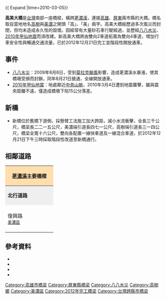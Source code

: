 {{ Expand |time=2010-03-05}}
{{Infobox Bridge
|bridge_name=高美大橋
|native_name=
|image=
|image_size=
|caption=
|official_name=
|carries={{Jct|country=TWN|CH|181}}
|crosses=[[荖濃溪|荖濃溪]]
|locale=[[高雄市|高雄市]]、[[屏東縣|屏東縣]]交界
|maint=[[中華民國交通部|交通部]][[公路總局|公路總局]]
|length={{convert|2000|m|ft|1}}
|open=第一代：1987年<br/>第二代：2012年
|closed=
|destruction=2009年8月8日([[八八水災|八八水災]])、2010年3月4日（[[2010年甲仙地震|2010年甲仙地震]]）
|coordinates = {{coord|22.8402784|120.5753125|display=title,inline}}
}}

'''高美大橋'''是[[台灣|台灣]]南部一座橋樑，橫跨[[荖濃溪|荖濃溪]]，連接[[高雄市|高雄]]、[[屏東縣|屏東]]兩市縣的大橋。橋名取自當地地名[[高樹鄉|高樹]]與[[美濃區|美濃]]之開頭「高」、「美」兩字。高美大橋經歷過多次風災而封閉，但均未造成永久性的毀壞。因經常有大量砂石車行駛經過，並歷經[[八八水災|八八水災]]、[[2010年甲仙地震|2010年甲仙地震]]而須改建。新高美大橋將由雙向2車道拓寬為雙向4車道，增加行車安全性與暢通交通流量，已於2012年12月21日完工並階段性開放通車。

== 事件 ==
* [[八八水災|八八水災]]：2009年8月8日，受到[[颱風莫拉克_(2009年)|莫拉克颱風]]影響，造成荖濃溪水暴漲，使其橋墩受損而封鎖，同年8月21日搶通，全線開放通車。
* [[2010年甲仙地震|2010年甲仙地震]]：地處鄰近[[中央山脈|中央山脈]]，2010年3月4日遭到地震襲擊，雖與震央距離不遠，僅造成橋墩下陷15公分落差。

== 新橋 ==
* 新橋位於舊橋下游側，採懸臂工法施工加大跨距，減小水流衝擊，全長三千公尺，橋梁長二二一五公尺，美濃端引道長四七一公尺，高樹端引道長三一四公尺，橋梁全寬十六公尺，雙向各配置一線快車道及一線混合車道，於2012年12月21日下午三時採取階段性改道至新橋通行。

== 相鄰道路 ==
{|  class="toccolours" border="1" cellpadding="4" style="margin: 0 auto; border-collapse: collapse; text-align: center; white-space:nowrap;"
|-  
! colspan="3" style="background: #ffdead;" | '''[[荖濃溪|荖濃溪]]主要橋樑'''
|-
| style="background: #efefef;" | '''北行道路'''
| colspan="1" style= "background: #efefef;"    |'''[[荖濃溪|荖濃溪]]'''
| style="background: #efefef;" | '''南行道路'''
|-
| style="width:140px; height:88px;" |  復興路<br /><small>[[美濃區|美濃區]]</small>
| style="width:200px; height:75px;" | '''高美大橋'''<br /><small>''往''</small><br /><small>''←[[高雄市|高雄市]]　　　　[[屏東縣|屏東縣]]→''</small>
| style="width:140px; height:75px;" | 華光路<br /><small>[[高樹鄉|高樹鄉]]</small>
{| border="0"
|}
|}

== 參考資料 ==
* {{cite news|url=http://www.libertytimes.com.tw/2009/new/jul/31/today-life18.htm|title=高美、竹林、月眉潭橋 官員：小心使用|publisher=自由時報|date=2009-07-31|accessdate=2009-07-31|archive-date=2009-08-02|archive-url=https://web.archive.org/web/20090802090626/http://www.libertytimes.com.tw/2009/new/jul/31/today-life18.htm|dead-url=no}}
* {{cite news|url=http://www.epochtimes.com/b5/10/1/25/n2798711.htm|title=3年52.6億元 整建全台116座橋梁|publisher=大紀元時報|date=2010-01-25|accessdate=2010-01-25|archive-date=2013-12-12|archive-url=https://web.archive.org/web/20131212122634/http://www.epochtimes.com/b5/10/1/25/n2798711.htm|dead-url=no}}
* {{cite news|url=http://tw.news.yahoo.com/article/url/d/a/100304/11/21gln.html|title=高美大橋震損 下午搶修通車|publisher=民視新聞|date=2010-03-04|accessdate=2010-03-05}}{{dead link|date=2018年5月 |bot=InternetArchiveBot |fix-attempted=yes }}
* {{cite news|url=http://tw.news.yahoo.com/高美大橋今起改走新橋-160448983.html|title=高美大橋今起改走新橋|date=2012-12-21|publisher=台灣新生報|accessdate=2012-12-21}}

{{高屏溪}}
{{高雄市重要道路}}
{{莫拉克風災}}

[[Category:高雄市橋梁|Category:高雄市橋梁]]
[[Category:屏東縣橋梁|Category:屏東縣橋梁]]
[[Category:八八水災|Category:八八水災]]
[[Category:高樹鄉|Category:高樹鄉]]
[[Category:美濃區|Category:美濃區]]
[[Category:2012年完工橋梁|Category:2012年完工橋梁]]
[[Category:台灣跨縣市橋梁|Category:台灣跨縣市橋梁]]